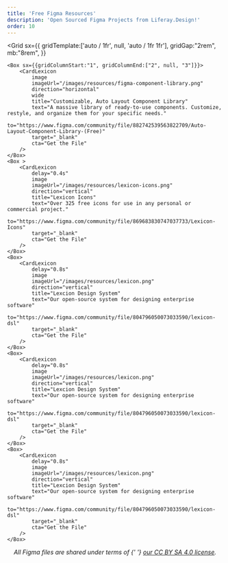 ```yaml
---
title: 'Free Figma Resources'
description: 'Open Sourced Figma Projects from Liferay.Design!'
order: 10
---
```



<Grid
	sx={{
		gridTemplate:['auto / 1fr', null, 'auto / 1fr 1fr'],
		gridGap:"2rem",
		mb:"8rem",
	}}
>
	<Box sx={{gridColumnStart:"1", gridColumnEnd:["2", null, "3"]}}>
		<CardLexicon
			image
			imageUrl="/images/resources/figma-component-library.png"
			direction="horizontal"
			wide
			title="Customizable, Auto Layout Component Library"
			text="A massive library of ready-to-use components. Customize, restyle, and organize them for your specific needs."
			to="https://www.figma.com/community/file/882742539563822709/Auto-Layout-Component-Library-(Free)"
			target="_blank"
			cta="Get the File"
		/>
	</Box>
	<Box >
		<CardLexicon
			delay="0.4s"
			image
			imageUrl="/images/resources/lexicon-icons.png"
			direction="vertical"
			title="Lexicon Icons"
			text="Over 325 free icons for use in any personal or commercial project."
			to="https://www.figma.com/community/file/869683830747037733/Lexicon-Icons"
			target="_blank"
			cta="Get the File"
		/>
	</Box>
	<Box>
		<CardLexicon
			delay="0.8s"
			image
			imageUrl="/images/resources/lexicon.png"
			direction="vertical"
			title="Lexcion Design System"
			text="Our open-source system for designing enterprise software"
			to="https://www.figma.com/community/file/804796050073033590/lexicon-dsl"
			target="_blank"
			cta="Get the File"
		/>
	</Box>
	<Box>
		<CardLexicon
			delay="0.8s"
			image
			imageUrl="/images/resources/lexicon.png"
			direction="vertical"
			title="Lexcion Design System"
			text="Our open-source system for designing enterprise software"
			to="https://www.figma.com/community/file/804796050073033590/lexicon-dsl"
			target="_blank"
			cta="Get the File"
		/>
	</Box>
	<Box>
		<CardLexicon
			delay="0.8s"
			image
			imageUrl="/images/resources/lexicon.png"
			direction="vertical"
			title="Lexcion Design System"
			text="Our open-source system for designing enterprise software"
			to="https://www.figma.com/community/file/804796050073033590/lexicon-dsl"
			target="_blank"
			cta="Get the File"
		/>
	</Box>
</Grid>

<span style="text-align: center; display: inherit; font-style: italic;">
	All Figma files are shared under terms of&nbsp;{' '}
	<a href="/resources/license">our CC BY SA 4.0 license</a>.
</span>
